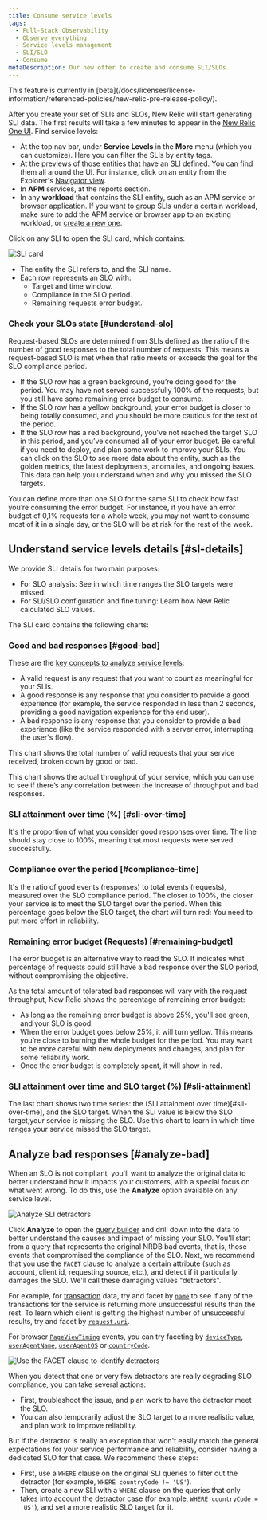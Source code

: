 ```yaml
---
title: Consume service levels 
tags:
  - Full-Stack Observability
  - Observe everything
  - Service levels management
  - SLI/SLO
  - Consume
metaDescription: Our new offer to create and consume SLI/SLOs.
---
```


<Callout title="BETA FEATURE">
This feature is currently in [beta](/docs/licenses/license-information/referenced-policies/new-relic-pre-release-policy/).
</Callout>

After you create your set of SLIs and SLOs, New Relic will start generating SLI data. The first results will take a few minutes to appear in the [New Relic One UI](https://one.newrelic.com/). Find service levels:

* At the top nav bar, under **Service Levels** in the **More** menu (which you can customize). Here you can filter the SLIs by entity tags.
* At the previews of those [entities](/docs/new-relic-one/use-new-relic-one/core-concepts/what-entity-new-relic/) that have an SLI defined. You can find them all around the UI. For instance, click on an entity from the Explorer's [Navigator view](/docs/new-relic-one/use-new-relic-one/core-concepts/new-relic-explorer-view-performance-across-apps-services-hosts/#view-navigator).
* In **APM** services, at the reports section. 
* In any **workload** that contains the SLI entity, such as an APM service or browser application. If you want to group SLIs under a certain workload, make sure to add the APM service or browser app to an existing workload, or [create a new one](/docs/new-relic-one/use-new-relic-one/workloads/use-workloads/).

Click on any SLI to open the SLI card, which contains:

![SLI card](./images/sli_card.png "SLI card")

* The entity the SLI refers to, and the SLI name.
* Each row represents an SLO with:
  * Target and time window.
  * Compliance in the SLO period. 
  * Remaining requests error budget.

### Check your SLOs state [#understand-slo]

Request-based SLOs are determined from SLIs defined as the ratio of the number of good responses to the total number of requests. This means a request-based SLO is met when that ratio meets or exceeds the goal for the SLO compliance period.

* If the SLO row has a green background, you’re doing good for the period. You may have not served successfully 100% of the requests, but you still have some remaining error budget to consume. 
* If the SLO row has a yellow background, your error budget is closer to being totally consumed, and you should be more cautious for the rest of the period.
* If the SLO row has a red background, you’ve not reached the target SLO in this period, and you’ve consumed all of your error budget. Be careful if you need to deploy, and plan some work to improve your SLIs. You can click on the SLO to see more data about the entity, such as the golden metrics, the latest deployments, anomalies, and ongoing issues. This data can help you understand when and why you missed the SLO targets.

You can define more than one SLO for the same SLI to check how fast you’re consuming the error budget. For instance, if you have an error budget of 0,1% requests for a whole week, you may not want to consume most of it in a single day, or the SLO will be at risk for the rest of the week.

## Understand service levels details [#sl-details]

We provide SLI details for two main purposes:

* For SLO analysis: See in which time ranges the SLO targets were missed.
* For SLI/SLO configuration and fine tuning: Learn how New Relic calculated SLO values. 

The SLI card contains the following charts:

### Good and bad responses [#good-bad]

These are the [key concepts to analyze service levels](/docs/service-level-management/create-slm#request-response): 

* A valid request is any request that you want to count as meaningful for your SLIs. 
* A good response is any response that you consider to provide a good experience (for example, the service responded in less than 2 seconds, providing a good navigation experience for the end user).
* A bad response is any response that you consider to provide a bad experience (like the service responded with a server error, interrupting the user's flow). 

This chart shows the total number of valid requests that your service received, broken down by good or bad. 

This chart shows the actual throughput of your service, which you can use to see if there’s any correlation between the increase of throughput and bad responses.

### SLI attainment over time (%) [#sli-over-time]

It's the proportion of what you consider good responses over time. The line should stay close to 100%, meaning that most requests were served successfully.

### Compliance over the period [#compliance-time]

It's the ratio of good events (responses) to total events (requests), measured over the SLO compliance period. The closer to 100%, the closer your service is to meet the SLO target over the period. When this percentage goes below the SLO target, the chart will turn red: You need to put more effort in reliability.

### Remaining error budget (Requests) [#remaining-budget]

The error budget is an alternative way to read the SLO. It indicates what percentage of requests could still have a bad response over the SLO period, without compromising the objective. 

As the total amount of tolerated bad responses will vary with the request throughput, New Relic shows the percentage of remaining error budget: 

* As long as the remaining error budget is above 25%, you'll see green, and your SLO is good.
* When the error budget goes below 25%, it will turn yellow. This means you’re close to burning the whole budget for the period. You may want to be more careful with new deployments and changes, and plan for some reliability work.
* Once the error budget is completely spent, it will show in red.

### SLI attainment over time and SLO target (%) [#sli-attainment]

The last chart shows two time series: the (SLI attainment over time)[#sli-over-time], and the SLO target. When the SLI value is below the SLO target,your service is missing the SLO. Use this chart to learn in which time ranges your service missed the SLO target. 

## Analyze bad responses [#analyze-bad]

When an SLO is not compliant, you'll want to analyze the original data to better understand how it impacts your customers, with a special focus on what went wrong. To do this, use the **Analyze** option available on any service level. 

![Analyze SLI detractors](./images/sli_analyze.png "Analyze SLI detractors")

Click **Analyze** to open the [query builder](/docs/query-your-data/explore-query-data/query-builder/introduction-query-builder/) and drill down into the data to better understand the causes and impact of missing your SLO. You'll start from a query that represents the original NRDB bad events, that is, those events that compromised the compliance of the SLO. Next, we recommend that you use the [`FACET`](/docs/query-your-data/nrql-new-relic-query-language/get-started/nrql-syntax-clauses-functions/#sel-facet) clause to analyze a certain attribute (such as account, client id, requesting source, etc.), and detect if it particularly damages the SLO. We'll call these damaging values "detractors". 

For example, for [transaction](/docs/attribute-dictionary/?event=Transaction) data, try and facet by [`name`](/docs/attribute-dictionary/?event=Transaction&attribute=name) to see if any of the transactions for the service is returning more unsuccessful results than the rest. To learn which client is getting the highest number of unsuccessful results, try and facet by [`request.uri`](/docs/attribute-dictionary/?event=Transaction&attribute=request.uri). 

For browser [`PageViewTiming`](/docs/attribute-dictionary?event=PageViewTiming) events, you can try faceting by [`deviceType`](/docs/attribute-dictionary?event=PageViewTiming&attribute=deviceType), [`userAgentName`](/docs/attribute-dictionary/?event=PageViewTiming&attribute=userAgentName), [`userAgentOS`](/docs/attribute-dictionary/?event=PageViewTiming&attribute=userAgentOS) or [`countryCode`](/docs/attribute-dictionary/?event=PageViewTiming&attribute=countryCode).

![Use the FACET clause to identify detractors](./images/sli_bad_events.png "Use the FACET clause to identify detractors")

When you detect that one or very few detractors are really degrading SLO compliance, you can take several actions: 
* First, troubleshoot the issue, and plan work to have the detractor meet the SLO. 
* You can also temporarily adjust the SLO target to a more realistic value, and plan work to improve reliability.

But if the detractor is really an exception that won't easily match the general expectations for your service performance and reliability, consider having a dedicated SLO for that case. We recommend these steps: 
* First, use a `WHERE` clause on the original SLI queries to filter out the detractor (for example, `WHERE countryCode != 'US'`). 
* Then, create a new SLI with a `WHERE` clause on the queries that only takes into account the detractor case (for example, `WHERE countryCode = 'US'`), and set a more realistic SLO target for it.
